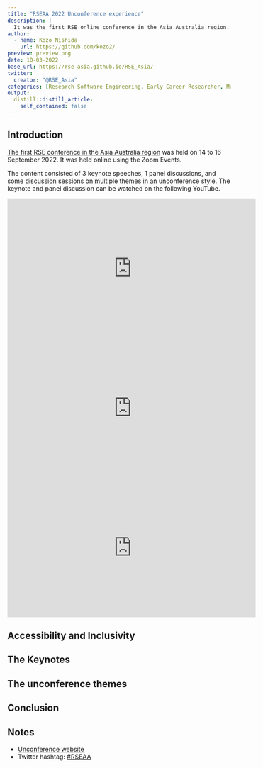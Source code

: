 ```yaml
---
title: "RSEAA 2022 Unconference experience"
description: |
  It was the first RSE online conference in the Asia Australia region. It was from 14-16 September 2022 at the Zoom Events. Here I will tell you the impression I got from it.
author:
  - name: Kozo Nishida
    url: https://github.com/kozo2/
preview: preview.png
date: 10-03-2022
base_url: https://rse-asia.github.io/RSE_Asia/
twitter:
  creator: "@RSE_Asia"
categories: [Research Software Engineering, Early Career Researcher, Mentorship]
output:
  distill::distill_article:
    self_contained: false
---
```


## Introduction

[The first RSE conference in the Asia Australia region](https://rse-aunz.github.io/2022-Asia-Australia-unconference/)
was held on 14 to 16 September 2022.
It was held online using the Zoom Events.

The content consisted of 3 keynote speeches, 1 panel discussions, and some discussion sessions on multiple themes in an unconference style.
The keynote and panel discussion can be watched on the following YouTube.

<iframe width="560" height="315" src="https://www.youtube.com/embed/EPHJhLgbK5w" title="YouTube video player" frameborder="0" allow="accelerometer; autoplay; clipboard-write; encrypted-media; gyroscope; picture-in-picture" allowfullscreen></iframe>

<iframe width="560" height="315" src="https://www.youtube.com/embed/VKH8RuSCq4c" title="YouTube video player" frameborder="0" allow="accelerometer; autoplay; clipboard-write; encrypted-media; gyroscope; picture-in-picture" allowfullscreen></iframe>

<iframe width="560" height="315" src="https://www.youtube.com/embed/Q4fR1RXydLw" title="YouTube video player" frameborder="0" allow="accelerometer; autoplay; clipboard-write; encrypted-media; gyroscope; picture-in-picture" allowfullscreen></iframe>

## Accessibility and Inclusivity

## The Keynotes

## The unconference themes

## Conclusion

## Notes

- [Unconference website](https://rse-aunz.github.io/2022-Asia-Australia-unconference/)
- Twitter hashtag: [#RSEAA](https://twitter.com/hashtag/RSEAA)
